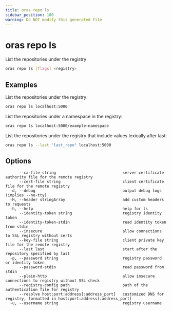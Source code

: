 ```yaml
---
title: oras repo ls
sidebar_position: 180
warning: Do NOT modify this generated file
---
```


# oras repo ls

List the repositories under the registry

```bash
oras repo ls [flags] <registry>
```

## Examples

List the repositories under the registry:

```bash
oras repo ls localhost:5000
```

List the repositories under a namespace in the registry:

```bash
oras repo ls localhost:5000/example-namespace
```

List the repositories under the registry that include values lexically after last:

```bash
oras repo ls --last "last_repo" localhost:5000
```

## Options

```
      --ca-file string                             server certificate authority file for the remote registry
      --cert-file string                           client certificate file for the remote registry
  -d, --debug                                      output debug logs (implies --no-tty)
  -H, --header stringArray                         add custom headers to requests
  -h, --help                                       help for ls
      --identity-token string                      registry identity token
      --identity-token-stdin                       read identity token from stdin
      --insecure                                   allow connections to SSL registry without certs
      --key-file string                            client private key file for the remote registry
      --last last                                  start after the repository specified by last
  -p, --password string                            registry password or identity token
      --password-stdin                             read password from stdin
      --plain-http                                 allow insecure connections to registry without SSL check
      --registry-config path                       path of the authentication file for registry
      --resolve host:port:address[:address_port]   customized DNS for registry, formatted in host:port:address[:address_port]
  -u, --username string                            registry username
```
